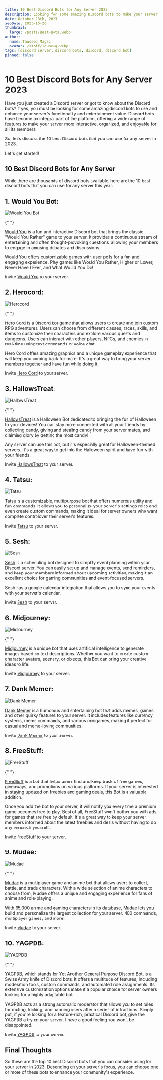 ```yaml
---
title: 10 Best Discord Bots for Any Server 2023
description: Looking for some amazing Discord bots to make your server more entertaining? Here is a list of the top 10 Discord bots that will help you.
date: October 28th, 2023
seoDate: 2023-10-28
thumbnail:
  large: /posts/Best-Bots.webp
author:
  name: Tauseeq Magsi
  avatar: /staff/Tauseeq.webp
tags: [discord server, discord bots, discord, discord bot]
pinned: false
---
```


# **10 Best Discord Bots for Any Server 2023**

Have you just created a Discord server or got to know about the Discord bots? If yes, you must be looking for some amazing discord bots to use and enhance your server's functionality and entertainment value. Discord bots have become an integral part of the platform, offering a wide range of features to make your server more interactive, organized, and enjoyable for all its members.

So, let's discuss the 10 best Discord bots that you can use for any server in 2023.

Let's get started!

## **10 Best Discord Bots for Any Server**

While there are thousands of discord bots available, here are the 10 best discord bots that you can use for any server this year.

## 1. **Would You Bot:**

![Would You Bot](/posts/Images/Bots/WouldYou.webp)

{" "}

[Would You](https://wouldyoubot.gg/) is a fun and interactive Discord bot that brings the classic "Would You Rather"
game to your server. It provides a continuous stream of entertaining and often thought-provoking
questions, allowing your members to engage in amusing debates and discussions.

Would You offers customizable games with user polls for a fun and engaging experience. Play games like Would You Rather, Higher or Lower, Never Have I Ever, and What Would You Do!

Invite [Would You](https://wouldyoubot.gg/invite) to your server.

## 2. **Herocord:**

![Herocord](/posts/Images/Bots/Herocord.webp)

{" "}

[Hero Cord](https://herocord.com/)  is a Discord bot game that allows users to create and join custom RPG adventures. Users can choose from different classes, races, skills, and items to customize their
characters and explore various quests and dungeons. Users can interact with other
players, NPCs, and enemies in real-time using text commands or voice chat.

Hero Cord offers amazing graphics and a unique gameplay experience that will keep you coming back for more. It's a great way to bring your server members together and have fun while doing it.

Invite [Hero Cord](https://herocord.com/invite) to your server.

## 3. **HallowsTreat:**

![HallowsTreat](/posts/Images/Bots/HallowsTreat.webp)

{" "}

[HallowsTreat](https://top.gg/bot/886391809939484722)  is a Halloween Bot dedicated to bringing the fun of Halloween to your devices!
You can stay more connected with all your friends by collecting candy, giving and
stealing candy from your server mates, and claiming glory by getting the most candy!

Any server can use this bot, but it's especially great for Halloween-themed servers. It's a great way to get into the Halloween spirit and have fun with your friends.

Invite [HallowsTreat](https://top.gg/bot/886391809939484722/invite) to your server.

## 4. **Tatsu:**

![Tatsu](/posts/Images/Bots/Tatsu.webp)

[Tatsu](https://tatsu.gg/) is a customizable, multipurpose bot that offers numerous utility and fun commands. It allows you to personalize your server's settings roles and even create custom commands, making it ideal for server owners who want complete controlover their server's features.

Invite [Tatsu](https://discord.com/oauth2/authorize?&client_id=172002255350792192&scope=bot%20applications.commands&permissions=258235296982) to your server.

## 5. **Sesh:**

![Sesh](/posts/Images/Bots/Sesh.webp)

[Sesh](https://sesh.fyi/) is a scheduling bot designed to simplify event planning within your Discord server. You can easily set up and manage events, send reminders, and keep your members informed about upcoming activities, making it an excellent choice for gaming communities and event-focused servers.

Sesh has a google calendar integration that allows you to sync your events with your server's calendar.

Invite [Sesh](https://discord.com/oauth2/authorize?client_id=616754792965865495&permissions=17998396517440&scope=applications.commands%20bot&response_type=code&redirect_uri=https://discord.com/invite/hJgX7Hw) to your server.

## 6. **Midjourney:**

![Midjourney](/posts/Images/Bots/Midjourney.webp)

{" "}

[Midjourney](https://www.midjourney.com/) is a unique bot that uses artificial intelligence to generate images based on text descriptions. Whether you want to create custom character avatars, scenery, or objects, this Bot can bring your creative ideas to life.

Invite [Midjourney](https://discord.com/invite/midjourney) to your server.

## 7. **Dank Memer:**

![Dank Memer](/posts/Images/Bots/DankMemer.webp)

[Dank Memer](https://dankmemer.lol/) is a humorous and entertaining bot that adds memes, games, and other quirky features to your server. It includes features like currency systems, meme commands, and various minigames, making it perfect for casual and meme-loving communities.

Invite [Dank Memer](https://invite.dankmemer.lol/) to your server.

## 8. **FreeStuff:**

![FreeStuff](/posts/Images/Bots/FreeStuff.webp)

{" "}

[FreeStuff](https://freestuffbot.xyz/) is a bot that helps users find and keep track of free games, giveaways, and
promotions on various platforms. If your server is interested in staying updated
on freebies and gaming deals, this Bot is a valuable addition.

Once you add the bot to your server, it will notify you every time a premium game becomes free to play. Best of all, FreeStuff won't bother you with ads for games that are free by default. It's a great way to keep your server members informed about the latest freebies and deals without having to do any research yourself.

Invite [FreeStuff](https://freestuffbot.xyz/invite) to your server.

## 9. **Mudae:**

![Mudae](/posts/Images/Bots/Mudae.webp)

{" "}

[Mudae](https://top.gg/bot/432610292342587392/) is a multiplayer game and anime bot that allows users to collect, battle, and
trade characters. With a wide selection of anime characters to choose from, Mudae
offers a unique and engaging experience for fans of anime and role-playing.

With 95,000 anime and gaming characters in its database, Mudae lets you build and personalize the largest collection for your server. 400 commands, multiplayer games, and more!

Invite [Mudae](https://top.gg/bot/432610292342587392/invite) to your server.

## 10. **YAGPDB:**

![YAGPDB](/posts/Images/Bots/YAGPDB.webp)

{" "}

[YAGPDB](https://yagpdb.xyz/), which stands for Yet Another General Purpose Discord Bot, is a Swiss Army knife
of Discord bots. It offers a multitude of features, including moderation tools, custom
commands, and automated role assignments. Its extensive customization options make
it a popular choice for server owners looking for a highly adaptable bot.

YAGPDB acts as a strong automatic moderator that allows you to set rules for muting, kicking, and banning users after a series of infractions. Simply put, if you're looking for a feature-rich, practical Discord bot, give the YAGPDB a try on your server. I have a good feeling you won't be disappointed.

Invite [YAGPDB](https://yagpdb.xyz/login?goto=/manage) to your server.

## **Final Thoughts**

So these are the top 10 best Discord bots that you can consider using for your server in 2023. Depending on your server's focus, you can choose one or more of these bots to enhance your community's experience.
